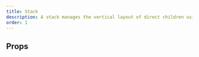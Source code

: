 ```yaml
---
title: Stack
description: A stack manages the vertical layout of direct children using flexbox.
order: 1
---
```



<CodeDocsHeader
  name="@atlaskit/primitives"
  repository="https://bitbucket.org/atlassian/atlassian-frontend-mirror"
  directoryName="primitives"
/>


## Props

<PropsTable heading="" props={ERTStack} />
